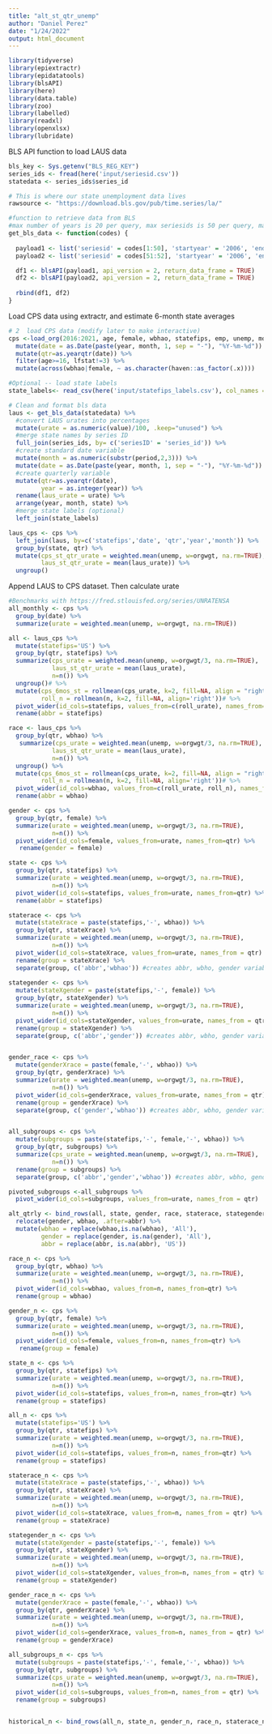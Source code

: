 ```yaml
---
title: "alt_st_qtr_unemp"
author: "Daniel Perez"
date: "1/24/2022"
output: html_document
---
```


```r
library(tidyverse)
library(epiextractr)
library(epidatatools)
library(blsAPI)
library(here)
library(data.table)
library(zoo)
library(labelled)
library(readxl)
library(openxlsx)
library(lubridate)
```

BLS API function to load LAUS data

```r

bls_key <- Sys.getenv("BLS_REG_KEY")
series_ids <- fread(here('input/seriesid.csv'))
statedata <- series_ids$series_id

# This is where our state unemployment data lives
rawsource <- "https://download.bls.gov/pub/time.series/la/"

#function to retrieve data from BLS
#max number of years is 20 per query, max seriesids is 50 per query, max queries per day is 500 for registered users.
get_bls_data <- function(codes) {
  
  payload1 <- list('seriesid' = codes[1:50], 'startyear' = '2006', 'endyear' = '2021', 'registrationkey' = bls_key)
  payload2 <- list('seriesid' = codes[51:52], 'startyear' = '2006', 'endyear' = '2021', 'registrationkey' = bls_key)

  df1 <- blsAPI(payload1, api_version = 2, return_data_frame = TRUE)
  df2 <- blsAPI(payload2, api_version = 2, return_data_frame = TRUE)
  
  rbind(df1, df2)
}

```

Load CPS data using extractr, and estimate 6-month state averages
```r

# 2  load CPS data (modify later to make interactive)
cps <-load_org(2016:2021, age, female, wbhao, statefips, emp, unemp, month, orgwgt, lfstat, age, year) %>% 
  mutate(date = as.Date(paste(year, month, 1, sep = "-"), "%Y-%m-%d")) %>% 
  mutate(qtr=as.yearqtr(date)) %>% 
  filter(age>=16, lfstat!=3) %>% 
  mutate(across(wbhao|female, ~ as.character(haven::as_factor(.x))))
```

```r
#Optional -- load state labels
state_labels<- read_csv(here('input/statefips_labels.csv'), col_names = TRUE)

# Clean and format bls data
laus <- get_bls_data(statedata) %>% 
  #convert LAUS urates into percentages
  mutate(urate = as.numeric(value)/100, .keep="unused") %>% 
  #merge state names by series ID
  full_join(series_ids, by= c('seriesID' = 'series_id')) %>%
  #create standard date variable
  mutate(month = as.numeric(substr(period,2,3))) %>% 
  mutate(date = as.Date(paste(year, month, 1, sep = "-"), "%Y-%m-%d")) %>% 
  #create quarterly variable 
  mutate(qtr=as.yearqtr(date),
         year = as.integer(year)) %>% 
  rename(laus_urate = urate) %>% 
  arrange(year, month, state) %>% 
  #merge state labels (optional)
  left_join(state_labels)
```
```r

laus_cps <- cps %>% 
  left_join(laus, by=c('statefips','date', 'qtr','year','month')) %>% 
  group_by(state, qtr) %>% 
  mutate(cps_st_qtr_urate = weighted.mean(unemp, w=orgwgt, na.rm=TRUE),
         laus_st_qtr_urate = mean(laus_urate)) %>% 
  ungroup()

```



Append LAUS to CPS dataset. Then calculate urate 

```r
#Benchmarks with https://fred.stlouisfed.org/series/UNRATENSA 
all_monthly <- cps %>% 
  group_by(date) %>% 
  summarize(urate = weighted.mean(unemp, w=orgwgt, na.rm=TRUE))

all <- laus_cps %>% 
  mutate(statefips='US') %>% 
  group_by(qtr, statefips) %>% 
  summarize(cps_urate = weighted.mean(unemp, w=orgwgt/3, na.rm=TRUE),
            laus_st_qtr_urate = mean(laus_urate),
            n=n()) %>%
  ungroup()# %>% 
  mutate(cps_6mos_st = rollmean(cps_urate, k=2, fill=NA, align = "right"),
         roll_n = rollmean(n, k=2, fill=NA, align='right'))# %>% 
  pivot_wider(id_cols=statefips, values_from=c(roll_urate), names_from=c(qtr)) %>% 
  rename(abbr = statefips)

race <- laus_cps %>% 
  group_by(qtr, wbhao) %>% 
   summarize(cps_urate = weighted.mean(unemp, w=orgwgt/3, na.rm=TRUE),
            laus_st_qtr_urate = mean(laus_urate),
            n=n()) %>%
  ungroup() %>% 
  mutate(cps_6mos_st = rollmean(cps_urate, k=2, fill=NA, align = "right"),
         roll_n = rollmean(n, k=2, fill=NA, align='right'))# %>% 
  pivot_wider(id_cols=wbhao, values_from=c(roll_urate, roll_n), names_from=c(qtr)) %>% 
  rename(abbr = wbhao)

gender <- cps %>% 
  group_by(qtr, female) %>% 
  summarize(urate = weighted.mean(unemp, w=orgwgt/3, na.rm=TRUE),
            n=n()) %>% 
  pivot_wider(id_cols=female, values_from=urate, names_from=qtr) %>% 
   rename(gender = female)

state <- cps %>% 
  group_by(qtr, statefips) %>% 
  summarize(urate = weighted.mean(unemp, w=orgwgt/3, na.rm=TRUE),
            n=n()) %>% 
  pivot_wider(id_cols=statefips, values_from=urate, names_from=qtr) %>% 
  rename(abbr = statefips)

staterace <- cps %>% 
  mutate(stateXrace = paste(statefips,'-', wbhao)) %>% 
  group_by(qtr, stateXrace) %>% 
  summarize(urate = weighted.mean(unemp, w=orgwgt/3, na.rm=TRUE),
            n=n()) %>% 
  pivot_wider(id_cols=stateXrace, values_from=urate, names_from = qtr) %>% 
  rename(group = stateXrace) %>% 
  separate(group, c('abbr','wbhao')) #creates abbr, wbho, gender variables
  
stategender <- cps %>% 
  mutate(stateXgender = paste(statefips,'-', female)) %>% 
  group_by(qtr, stateXgender) %>% 
  summarize(urate = weighted.mean(unemp, w=orgwgt/3, na.rm=TRUE),
            n=n()) %>% 
  pivot_wider(id_cols=stateXgender, values_from=urate, names_from = qtr) %>%
  rename(group = stateXgender) %>% 
  separate(group, c('abbr','gender')) #creates abbr, wbho, gender variables


gender_race <- cps %>% 
  mutate(genderXrace = paste(female,'-', wbhao)) %>% 
  group_by(qtr, genderXrace) %>% 
  summarize(urate = weighted.mean(unemp, w=orgwgt/3, na.rm=TRUE),
            n=n()) %>% 
  pivot_wider(id_cols=genderXrace, values_from=urate, names_from = qtr) %>% 
  rename(group = genderXrace) %>% 
  separate(group, c('gender','wbhao')) #creates abbr, wbho, gender variables


all_subgroups <- cps %>% 
  mutate(subgroups = paste(statefips,'-', female,'-', wbhao)) %>% 
  group_by(qtr, subgroups) %>% 
  summarize(cps_urate = weighted.mean(unemp, w=orgwgt/3, na.rm=TRUE),
            n=n()) %>% 
  rename(group = subgroups) %>%
  separate(group, c('abbr','gender','wbhao')) #creates abbr, wbho, gender variables

pivoted_subgroups <-all_subgroups %>% 
  pivot_wider(id_cols=subgroups, values_from=urate, names_from = qtr)

alt_qtrly <- bind_rows(all, state, gender, race, staterace, stategender, gender_race, all_subgroups) %>% 
  relocate(gender, wbhao, .after=abbr) %>% 
  mutate(wbhao = replace(wbhao,is.na(wbhao), 'All'),
         gender = replace(gender, is.na(gender), 'All'),
         abbr = replace(abbr, is.na(abbr), 'US'))

```

```r
race_n <- cps %>% 
  group_by(qtr, wbhao) %>% 
  summarize(urate = weighted.mean(unemp, w=orgwgt/3, na.rm=TRUE),
            n=n()) %>% 
  pivot_wider(id_cols=wbhao, values_from=n, names_from=qtr) %>% 
  rename(group = wbhao)

gender_n <- cps %>% 
  group_by(qtr, female) %>% 
  summarize(urate = weighted.mean(unemp, w=orgwgt/3, na.rm=TRUE),
            n=n()) %>% 
  pivot_wider(id_cols=female, values_from=n, names_from=qtr) %>% 
   rename(group = female)

state_n <- cps %>% 
  group_by(qtr, statefips) %>% 
  summarize(urate = weighted.mean(unemp, w=orgwgt/3, na.rm=TRUE),
            n=n()) %>% 
  pivot_wider(id_cols=statefips, values_from=n, names_from=qtr) %>% 
  rename(group = statefips)

all_n <- cps %>% 
  mutate(statefips='US') %>% 
  group_by(qtr, statefips) %>% 
  summarize(urate = weighted.mean(unemp, w=orgwgt/3, na.rm=TRUE),
            n=n()) %>% 
  pivot_wider(id_cols=statefips, values_from=n, names_from=qtr) %>% 
  rename(group = statefips)

staterace_n <- cps %>% 
  mutate(stateXrace = paste(statefips,'-', wbhao)) %>% 
  group_by(qtr, stateXrace) %>% 
  summarize(urate = weighted.mean(unemp, w=orgwgt/3, na.rm=TRUE),
            n=n()) %>% 
  pivot_wider(id_cols=stateXrace, values_from=n, names_from = qtr) %>% 
  rename(group = stateXrace)

stategender_n <- cps %>% 
  mutate(stateXgender = paste(statefips,'-', female)) %>% 
  group_by(qtr, stateXgender) %>% 
  summarize(urate = weighted.mean(unemp, w=orgwgt/3, na.rm=TRUE),
            n=n()) %>% 
  pivot_wider(id_cols=stateXgender, values_from=n, names_from = qtr) %>%
  rename(group = stateXgender)

gender_race_n <- cps %>% 
  mutate(genderXrace = paste(female,'-', wbhao)) %>% 
  group_by(qtr, genderXrace) %>% 
  summarize(urate = weighted.mean(unemp, w=orgwgt/3, na.rm=TRUE),
            n=n()) %>% 
  pivot_wider(id_cols=genderXrace, values_from=n, names_from = qtr) %>% 
  rename(group = genderXrace)

all_subgroups_n <- cps %>% 
  mutate(subgroups = paste(statefips,'-', female,'-', wbhao)) %>% 
  group_by(qtr, subgroups) %>% 
  summarize(cps_urate = weighted.mean(unemp, w=orgwgt/3, na.rm=TRUE),
            n=n()) %>% 
  pivot_wider(id_cols=subgroups, values_from=n, names_from = qtr) %>% 
  rename(group = subgroups)


historical_n <- bind_rows(all_n, state_n, gender_n, race_n, staterace_n, stategender_n, gender_race_n, all_subgroups_n)   

```